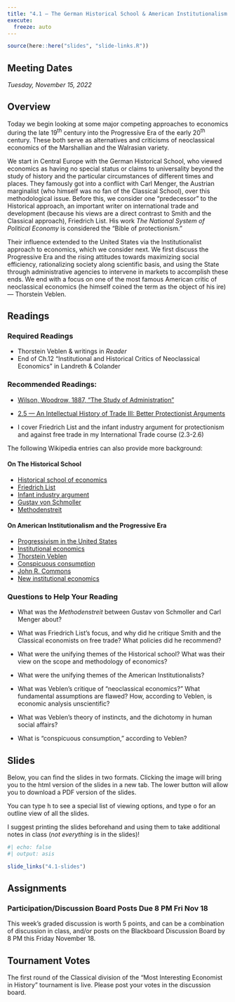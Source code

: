 ```yaml
---
title: "4.1 — The German Historical School & American Institutionalism  — Class Content"
execute:
  freeze: auto
---
```


```r
source(here::here("slides", "slide-links.R"))
```

::: {.callout-note appearance="minimal"}
# Meeting Dates

*Tuesday, November 15, 2022*
:::

## <i class="fas fa-info-circle fa-lg"></i> Overview

Today we begin looking at some major competing approaches to economics during the late 19<sup>th</sup> century into the Progressive Era of the early 20<sup>th</sup> century. These both serve as alternatives and criticisms of neoclassical economics of the Marshallian and the Walrasian variety.

We start in Central Europe with the German Historical School, who viewed economics as having no special status or claims to universality beyond the study of history and the particular circumstances of different times and places. They famously got into a conflict with Carl Menger, the Austrian marginalist (who himself was no fan of the Classical School), over this methodological issue. Before this, we consider one "predecessor" to the Historical approach, an important writer on international trade and development (because his views are a direct contrast to Smith and the Classical approach), Friedrich List. His work *The National System of Political Economy* is considered the "Bible of protectionism."

Their influence extended to the United States via the Institutionalist approach to economics, which we consider next. We first discuss the Progressive Era and the rising attitudes towards maximizing social efficiency, rationalizing society along scientific basis, and using the State through administrative agencies to intervene in markets to accomplish these ends. We end with a focus on one of the most famous American critic of neoclassical economics (he himself coined the term as the object of his ire) — Thorstein Veblen. 

## <i class="fas fa-book-reader fa-lg"></i> Readings

### Required Readings

- <i class="fas fas fa-book"></i> Thorstein Veblen & writings in *Reader*
- <i class="fas fas fa-book"></i> End of Ch.12 "Institutional and Historical Critics of Neoclassical Economics" in Landreth & Colander

### Recommended Readings:

- [<i class="fas fa-file-pdf"></i> Wilson, Woodrow, 1887, "The Study of Administration"](https://publics22.classes.ryansafner.com/readings/Wilson-1887.pdf)
- [<i class="fas fa-chalkboard-teacher"></i> 2.5 — An Intellectual History of Trade III: Better Protectionist Arguments](https://tradef20.classes.ryansafner.com/class/2.5-class/)

- I cover Friedrich List and the infant industry argument for protectionism and against free trade in my International Trade course (2.3-2.6)

The following Wikipedia entries can also provide more background:

#### On The Historical School
- [<i class="fab fa-wikipedia-w"></i> Historical school of economics](https://en.wikipedia.org/wiki/Historical_school_of_economics)
- [<i class="fab fa-wikipedia-w"></i> Friedrich List](https://en.wikipedia.org/wiki/Friedrich_List)
- [<i class="fab fa-wikipedia-w"></i> Infant industry argument](https://en.wikipedia.org/wiki/Infant_industry_argument)
- [<i class="fab fa-wikipedia-w"></i> Gustav von Schmoller](https://en.wikipedia.org/wiki/Gustav_von_Schmoller)
- [<i class="fab fa-wikipedia-w"></i> Methodenstreit](https://en.wikipedia.org/wiki/Methodenstreit)

#### On American Institutionalism and the Progressive Era
- [<i class="fab fa-wikipedia-w"></i> Progressivism in the United States](https://en.wikipedia.org/wiki/Progressivism_in_the_United_States)
- [<i class="fab fa-wikipedia-w"></i> Institutional economics](https://en.wikipedia.org/wiki/Institutional_economics)
- [<i class="fab fa-wikipedia-w"></i> Thorstein Veblen](https://en.wikipedia.org/wiki/Thorstein_Veblen)
- [<i class="fab fa-wikipedia-w"></i> Conspicuous consumption](https://en.wikipedia.org/wiki/Conspicuous_consumption)
- [<i class="fab fa-wikipedia-w"></i> John R. Commons](https://en.wikipedia.org/wiki/John_R._Commons)
- [<i class="fab fa-wikipedia-w"></i> New institutional economics](https://en.wikipedia.org/wiki/New_institutional_economics)

### Questions to Help Your Reading

- What was the *Methodenstreit* between Gustav von Schmoller and Carl Menger about?

- What was Friedrich List’s focus, and why did he critique Smith and the Classical economists on free trade? What policies did he recommend?

- What were the unifying themes of the Historical school? What was their view on the scope and methodology of economics?

- What were the unifying themes of the American Institutionalists?

- What was Veblen’s critique of “neoclassical economics?” What fundamental assumptions are flawed? How, according to Veblen, is economic analysis unscientific?

- What was Veblen’s theory of instincts, and the dichotomy in human social affairs?

- What is “conspicuous consumption,” according to Veblen?

## <i class="fas fa-chalkboard-teacher"></i> Slides

Below, you can find the slides in two formats. Clicking the image will bring you to the html version of the slides in a new tab. The lower button will allow you to download a PDF version of the slides.

::: callout-tip
You can type <kbd>h</kbd> to see a special list of viewing options, and type <kbd>o</kbd> for an outline view of all the slides.
:::

I suggest printing the slides beforehand and using them to take additional notes in class (*not everything* is in the slides)!

```r
#| echo: false
#| output: asis

slide_links("4.1-slides")
```

## <i class="fas fa-laptop-code"></i> Assignments

### Participation/Discussion Board Posts Due 8 PM Fri Nov 18

This week's graded discussion is worth 5 points, and can be a combination of discussion in class, and/or posts on the Blackboard Discussion Board by 8 PM this Friday November 18.

## Tournament Votes

The first round of the Classical division of the "Most Interesting Economist in History" tournament is live. Please post your votes in the discussion board.
